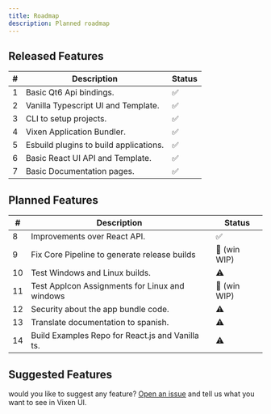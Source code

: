 ```yaml
---
title: Roadmap
description: Planned roadmap
---
```


## Released Features

| #   |           Description                      | Status |
| --- | ------------------------------------------ | ------ |
| 1   | Basic Qt6 Api bindings.                    | ✅     |
| 2   | Vanilla Typescript UI and Template.        | ✅     |
| 3   | CLI to setup projects.                     | ✅     |
| 4   | Vixen Application Bundler.                 | ✅     |
| 5   | Esbuild plugins to build applications.     | ✅     |
| 6   | Basic React UI API and Template.           | ✅     |
| 7   | Basic Documentation pages.                 | ✅     |

## Planned Features

| #   |           Description                            | Status          |
| --- | ------------------------------------------------ | --------------- |
| 8   | Improvements over React API.                     | ✅              |
| 9   | Fix Core Pipeline to generate release builds     | 🔸 (win WIP)    |
| 10  | Test Windows and Linux builds.                   | ⚠️               |
| 11  | Test AppIcon Assignments for Linux and windows   | 🔸 (win WIP)    |
| 12  | Security about the app bundle code.              | ⚠️               |
| 13  | Translate documentation to spanish.              | ⚠️               |
| 14  | Build Examples Repo for React.js and Vanilla ts. | ⚠️               |

## Suggested Features

would you like to suggest any feature? [Open an issue](https://github.com/vixen-js/core/issues) and tell us what you want to see in Vixen UI.
